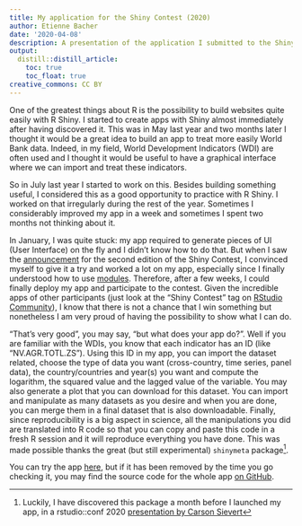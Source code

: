 ```yaml
---
title: My application for the Shiny Contest (2020)
author: Etienne Bacher
date: '2020-04-08'
description: A presentation of the application I submitted to the Shiny Contest 2nd edition.
output:
  distill::distill_article:
    toc: true
    toc_float: true
creative_commons: CC BY
---
```


One of the greatest things about R is the possibility to build websites quite easily with R Shiny. I started to create apps with Shiny almost immediately after having discovered it. This was in May last year and two months later I thought it would be a great idea to build an app to treat more easily World Bank data. Indeed, in my field, World Development Indicators (WDI) are often used and I thought it would be useful to have a graphical interface where we can import and treat these indicators.

So in July last year I started to work on this. Besides building something useful, I considered this as a good opportunity to practice with R Shiny. I worked on that irregularly during the rest of the year. Sometimes I considerably improved my app in a week and sometimes I spent two months not thinking about it. 

In January, I was quite stuck: my app required to generate pieces of UI (User Interface) on the fly and I didn't know how to do that. But when I saw the [announcement](https://community.rstudio.com/t/shiny-contest-2020-is-here/51002) for the second edition of the Shiny Contest, I convinced myself to give it a try and worked a lot on my app, especially since I finally understood how to use [modules](https://shiny.rstudio.com/articles/modules.html). Therefore, after a few weeks, I could finally deploy my app and participate to the contest. Given the incredible apps of other participants (just look at the "Shiny Contest" tag on [RStudio Community](https://community.rstudio.com/)), I know that there is not a chance that I win something but nonetheless I am very proud of having the possibility to show what I can do. 

"That's very good", you may say, "but what does your app do?". Well if you are familiar with the WDIs, you know that each indicator has an ID (like "NV.AGR.TOTL.ZS"). Using this ID in my app, you can import the dataset related, choose the type of data you want (cross-country, time series, panel data), the country/countries and year(s) you want and compute the logarithm, the squared value and the lagged value of the variable. You may also generate a plot that you can download for this dataset. You can import and manipulate as many datasets as you desire and when you are done, you can merge them in a final dataset that is also downloadable. Finally, since reproducibility is a big aspect in science, all the manipulations you did are translated into R code so that you can copy and paste this code in a fresh R session and it will reproduce everything you have done. This was made possible thanks the great (but still experimental) `shinymeta` package^[Luckily, I have discovered this package a month before I launched my app, in a rstudio::conf 2020 [presentation by Carson Sievert](https://resources.rstudio.com/rstudio-conf-2020/reproducible-shiny-apps-with-shinymeta-dr-carson-sievert)].

You can try the app [here](https://etiennebacher.shinyapps.io/woRldbank/), but if it has been removed by the time you go checking it, you may find the source code for the whole app [on GitHub](https://github.com/etiennebacher/woRldbank).
